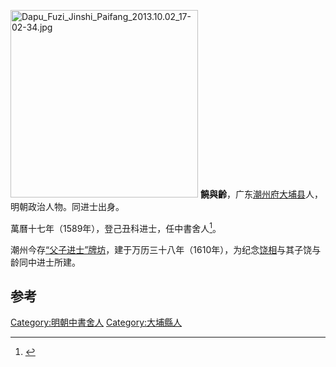 [[File:Dapu_Fuzi_Jinshi_Paifang_2013.10.02_17-02-34.jpg|300px]]
'''饒與齡'''，广东[[潮州府|潮州府]][[大埔县|大埔县]]人，明朝政治人物。同进士出身。

萬曆十七年（1589年），登己丑科进士，任中書舍人<ref>{{cite news|title=明朝潮州府文进士名录|url=http://zt.czonline.net/2010wenhua/txcr/chaorendongtai/kejiao/2010-12-02/31625.html|accessdate=2013-08-07|newspaper=潮州热线|archive-url=https://web.archive.org/web/20131004220414/http://zt.czonline.net/2010wenhua/txcr/chaorendongtai/kejiao/2010-12-02/31625.html|archive-date=2013-10-04|dead-url=yes}}</ref>。

潮州今存[[父子进士牌坊|“父子进士”牌坊]]，建于万历三十八年（1610年），为纪念[[饶相|饶相]]与其子饶与龄同中进士所建。

==参考==
{{reflist}}
{{明朝人物小作品}}
{{萬曆十七年己丑科殿試金榜}}
{{DEFAULTSORT:Rao饶}}
[[Category:明朝中書舍人|Category:明朝中書舍人]]
[[Category:大埔縣人|Category:大埔縣人]]